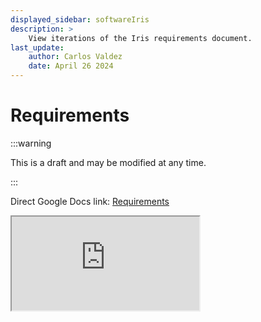 ```yaml
---
displayed_sidebar: softwareIris
description: >
    View iterations of the Iris requirements document.
last_update:
    author: Carlos Valdez
    date: April 26 2024
---
```

# Requirements

:::warning

This is a draft and may be modified at any time.

:::

Direct Google Docs link: [Requirements](https://docs.google.com/document/d/1EJlghYqhiPrZsjPUHxxG_WeHkHulPB4a-HF8fL7QsCs/)

<iframe width={"100%"} height={500} src="https://docs.google.com/document/d/1EJlghYqhiPrZsjPUHxxG_WeHkHulPB4a-HF8fL7QsCs/"></iframe>
